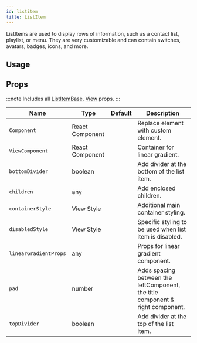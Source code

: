 ```yaml
---
id: listitem
title: ListItem
---
```



ListItems are used to display rows of information, such as a contact list, playlist, or menu.
They are very customizable and can contain switches, avatars, badges, icons, and more.

## Usage

<Usage />

## Props

:::note
Includes all [ListItemBase](/docs/documentation/listitembase#props), [View](https://reactnative.dev/docs/view#props) props.
:::

<div class='table-responsive'>

| Name                  | Type            | Default | Description                                                                    |
| --------------------- | --------------- | ------- | ------------------------------------------------------------------------------ |
| `Component`           | React Component |         | Replace element with custom element.                                           |
| `ViewComponent`       | React Component |         | Container for linear gradient.                                                 |
| `bottomDivider`       | boolean         |         | Add divider at the bottom of the list item.                                    |
| `children`            | any             |         | Add enclosed children.                                                         |
| `containerStyle`      | View Style      |         | Additional main container styling.                                             |
| `disabledStyle`       | View Style      |         | Specific styling to be used when list item is disabled.                        |
| `linearGradientProps` | any             |         | Props for linear gradient component.                                           |
| `pad`                 | number          |         | Adds spacing between the leftComponent, the title component & right component. |
| `topDivider`          | boolean         |         | Add divider at the top of the list item.                                       |

</div>
